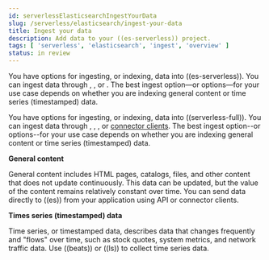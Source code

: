 ```yaml
---
id: serverlessElasticsearchIngestYourData
slug: /serverless/elasticsearch/ingest-your-data
title: Ingest your data
description: Add data to your ((es-serverless)) project.
tags: [ 'serverless', 'elasticsearch', 'ingest', 'overview' ]
status: in review
---
```


You have options for ingesting, or indexing, data into ((es-serverless)).
You can ingest data through <DocLink id="serverlessElasticsearchIngestDataThroughApi" text="API"/>,
<DocLink id="serverlessElasticsearchIngestDataThroughIntegrationsLogstash" text="Logstash"/>, or
<DocLink id="serverlessElasticsearchIngestDataThroughIntegrationsBeats" text="Beats"/>.
The best ingest option—or options—for your use case depends on whether you are indexing general content or time series (timestamped) data.

You have options for ingesting, or indexing, data into ((serverless-full)). 
You can ingest data through <DocLink id="serverlessElasticsearchIngestDataThroughApi" text="API"/>, 
<DocLink id="serverlessElasticsearchIngestDataThroughIntegrationsLogstash" text="Logstash"/>, 
<DocLink id="serverlessElasticsearchIngestDataThroughIntegrationsBeats" text="Beats"/>, or 
[connector clients](((enterprise-search-ref))/connectors.html). 
The best ingest option--or options--for your use case depends on whether you are indexing general content or time series (timestamped) data.


**General content**

General content includes HTML pages, catalogs, files, and other content that does not update continuously.
This data can be updated, but the value of the content remains relatively constant over time.
You can send data directly to ((es)) from your application using API or connector clients.

**Times series (timestamped) data**

Time series, or timestamped data, describes data that changes frequently and "flows" over time, such as stock quotes, system metrics, and network traffic data.
Use ((beats)) or ((ls)) to collect time series data.
